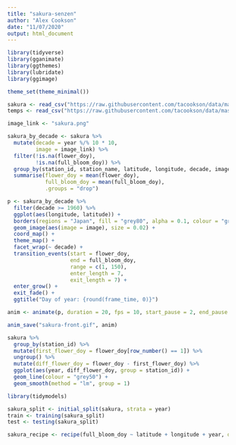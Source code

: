 ```yaml
---
title: "sakura-senzen"
author: "Alex Cookson"
date: "11/07/2020"
output: html_document
---
```


```r
library(tidyverse)
library(gganimate)
library(ggthemes)
library(lubridate)
library(ggimage)

theme_set(theme_minimal())

sakura <- read_csv("https://raw.githubusercontent.com/tacookson/data/master/sakura-flowering/sakura-modern.csv")
temps <- read_csv("https://raw.githubusercontent.com/tacookson/data/master/sakura-flowering/temperatures-modern.csv")
```

```r
image_link <- "sakura.png"

sakura_by_decade <- sakura %>%
  mutate(decade = year %/% 10 * 10,
         image = image_link) %>%
  filter(!is.na(flower_doy),
         !is.na(full_bloom_doy)) %>%
  group_by(station_id, station_name, latitude, longitude, decade, image) %>%
  summarise(flower_doy = mean(flower_doy),
            full_bloom_doy = mean(full_bloom_doy),
            .groups = "drop")

p <- sakura_by_decade %>%
  filter(decade >= 1960) %>%
  ggplot(aes(longitude, latitude)) +
  borders(regions = "Japan", fill = "grey80", alpha = 0.1, colour = "grey80") +
  geom_image(aes(image = image), size = 0.02) +
  coord_map() +
  theme_map() +
  facet_wrap(~ decade) +
  transition_events(start = flower_doy,
                    end = full_bloom_doy,
                    range = c(1, 150),
                    enter_length = 7,
                    exit_length = 7) +
  enter_grow() +
  exit_fade() +
  ggtitle("Day of year: {round(frame_time, 0)}")

anim <- animate(p, duration = 20, fps = 10, start_pause = 2, end_pause = 2)

anim_save("sakura-front.gif", anim)
```

```r
sakura %>%
  group_by(station_id) %>%
  mutate(first_flower_doy = flower_doy[row_number() == 1]) %>%
  ungroup() %>%
  mutate(diff_flower_doy = flower_doy - first_flower_doy) %>%
  ggplot(aes(year, diff_flower_doy, group = station_id)) +
  geom_line(colour = "grey50") +
  geom_smooth(method = "lm", group = 1)
```


```r
library(tidymodels)

sakura_split <- initial_split(sakura, strata = year)
train <- training(sakura_split)
test <- testing(sakura_split)

sakura_recipe <- recipe(full_bloom_doy ~ latitude + longitude + year, data = train)
```


